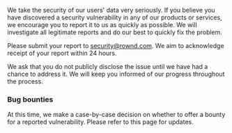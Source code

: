 We take the security of our users' data very seriously. If you believe you have discovered a security vulnerability in any of our products or services, we encourage you to report it to us as quickly as possible. We will investigate all legitimate reports and do our best to quickly fix the problem.

Please submit your report to [security@rownd.com](mailto:security@rownd.com?subject=%5BSecurity%20vulnerability%20submission%5D%20ADD%20YOUR%20SUBJECT%20HERE). We aim to acknowledge receipt of your report within 24 hours.

We ask that you do not publicly disclose the issue until we have had a chance to address it. We will keep you informed of our progress throughout the process.

### Bug bounties

At this time, we make a case-by-case decision on whether to offer a bounty for a reported vulnerability. Please refer to this page for updates.
